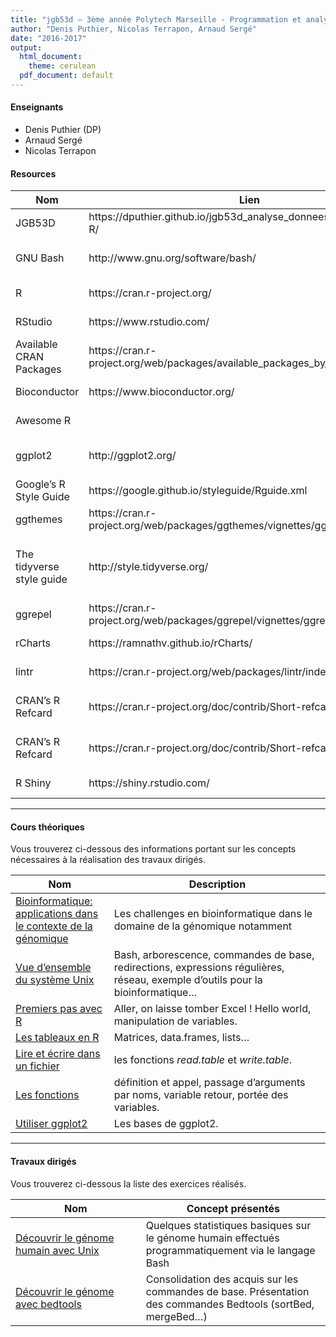 ```yaml
---
title: "jgb53d — 3ème année Polytech Marseille - Programmation et analyse de données"
author: "Denis Puthier, Nicolas Terrapon, Arnaud Sergé"
date: "2016-2017"
output:
  html_document:
    theme: cerulean
  pdf_document: default
---
```


#### Enseignants

- Denis Puthier (DP)
- Arnaud Sergé
- Nicolas Terrapon

#### Resources

| Nom | Lien | Description
-----|--------------------------------|--------------------------------------------------------------------------------------------------------
| JGB53D  | https://dputhier.github.io/jgb53d_analyse_donnees_et_prog_github-R/ |	Site du cours 
| GNU Bash	| http://www.gnu.org/software/bash/	| Un interpréteur de commandes installé par défaut sur la pluspart des environnements Linux.
| R	| https://cran.r-project.org/	| *The Comprehensive R Archive Network*. Pour télécharger R. 
| RStudio	| https://www.rstudio.com/	| Une interface conviviale pour travailler avec R.
| Available CRAN Packages |https://cran.r-project.org/web/packages/available_packages_by_name.html | La liste de toutes les librairies disponibles via le CRAN.
| Bioconductor |https://www.bioconductor.org/ |Le site du projet *Bioconductor*. Des librairies R dédiées aux biologistes.
| Awesome R | | Une liste de librairies d'intérêt organisée par thèmes.
| ggplot2 |http://ggplot2.org/| Une librairie graphique qui permet de concevoir un diagramme comme une succession de couches.
| Google's R Style Guide	| https://google.github.io/styleguide/Rguide.xml	| Un guide concis pour les règles d'écriture en R
|ggthemes| https://cran.r-project.org/web/packages/ggthemes/vignettes/ggthemes.html | Des thèmes pour ggplot2.
|The tidyverse style guide|http://style.tidyverse.org/| Un guide complet pour les règles d'écriture en R par Hadley Wickham. Pour Hadley les règles d'écritures constituent une ponctuation. C'estplusfacileàlireetquandc'estbienponctué. 
|ggrepel| https://cran.r-project.org/web/packages/ggrepel/vignettes/ggrepel.html| Annotation simple et élégante de vos nuages de points.
|rCharts|https://ramnathv.github.io/rCharts/| Créer des diagrammes interactifs en quelques commandes.
| lintr | https://cran.r-project.org/web/packages/lintr/index.html | Pour analyser votre code et tester sa conformité.
| CRAN's R Refcard | https://cran.r-project.org/doc/contrib/Short-refcard.pdf | Une antisèche (en informatique, on utilise généralement le terme anglais *cheatsheet* ou *refcard*).
| CRAN's R Refcard | https://cran.r-project.org/doc/contrib/Short-refcard.pdf | Une antisèche (en informatique, on utilise généralement le terme anglais *cheatsheet* ou *refcard*).
|R Shiny| https://shiny.rstudio.com/ | Transformer une analyse en site web interactif.


-------------------------------------------------------

#### Cours théoriques

Vous trouverez ci-dessous des  informations portant sur les concepts nécessaires à la réalisation des travaux dirigés.


| Nom | Description 
|-----|-----------
|[Bioinformatique: applications dans le contexte de la génomique](theorical/Bioinformatique.pdf)  | Les challenges en bioinformatique dans le domaine de la génomique notamment
| [Vue d'ensemble du système Unix](theorical/bash/unix_course_dp.pdf)| Bash, arborescence, commandes de base, redirections, expressions régulières, réseau, exemple d'outils pour la bioinformatique... 
| [Premiers pas avec R]() | Aller, on laisse tomber Excel ! Hello world, manipulation de variables. 
| [Les tableaux en R]() | Matrices, data.frames, lists...
| [Lire et écrire dans un fichier]() | les fonctions *read.table* et *write.table*.
| [Les fonctions]()  | définition et appel, passage d'arguments par noms, variable retour, portée des variables.
| [Utiliser ggplot2]()  | Les bases de ggplot2.

-------------------------------------------------------

#### Travaux dirigés

Vous trouverez ci-dessous la liste des exercices réalisés.

| Nom |  Concept présentés
|-------|----------
| [Découvrir le génome humain avec Unix](practicals/01-02_human_genome/human_genome.html) | Quelques statistiques basiques sur le génome humain effectués programmatiquement via le langage Bash
| [Découvrir le génome avec bedtools](practicals/03_bedtools/index.html) | Consolidation des acquis sur les commandes de base. Présentation des commandes Bedtools (sortBed, mergeBed...)

